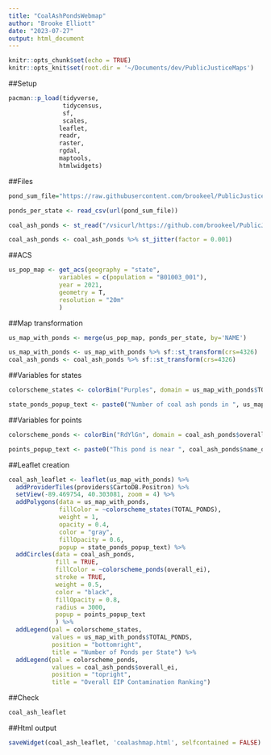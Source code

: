 ```yaml
---
title: "CoalAshPondsWebmap"
author: "Brooke Elliott"
date: "2023-07-27"
output: html_document
---
```


```r
knitr::opts_chunk$set(echo = TRUE)
knitr::opts_knit$set(root.dir = '~/Documents/dev/PublicJusticeMaps')
```

##Setup
```r
pacman::p_load(tidyverse,
               tidycensus,
               sf,
               scales,
              leaflet,
              readr,
              raster,
              rgdal,
              maptools,
              htmlwidgets)
```

##Files
```r
pond_sum_file="https://raw.githubusercontent.com/brookeel/PublicJusticeMaps/main/PondsPerState.csv"

ponds_per_state <- read_csv(url(pond_sum_file))

coal_ash_ponds <- st_read("/vsicurl/https://github.com/brookeel/PublicJusticeMaps/raw/main/CoalAshPonds.shp")

coal_ash_ponds <- coal_ash_ponds %>% st_jitter(factor = 0.001)
```

##ACS
```r
us_pop_map <- get_acs(geography = "state", 
              variables = c(population = "B01003_001"), 
              year = 2021,
              geometry = T,
              resolution = "20m"
              )
```

##Map transformation
```r
us_map_with_ponds <- merge(us_pop_map, ponds_per_state, by='NAME')

us_map_with_ponds <- us_map_with_ponds %>% sf::st_transform(crs=4326)
coal_ash_ponds <- coal_ash_ponds %>% sf::st_transform(crs=4326)
```

##Variables for states
```r
colorscheme_states <- colorBin("Purples", domain = us_map_with_ponds$TOTAL_PONDS)

state_ponds_popup_text <- paste0("Number of coal ash ponds in ", us_map_with_ponds$NAME, ": ", as.character(us_map_with_ponds$TOTAL_PONDS), ".")
```

##Variables for points
```r
colorscheme_ponds <- colorBin("RdYlGn", domain = coal_ash_ponds$overall_ei)

points_popup_text <- paste0("This pond is near ", coal_ash_ponds$name_of_pl, " in ", coal_ash_ponds$city, ", ", coal_ash_ponds$state, ". It is #", coal_ash_ponds$overall_ei, " in the Environmental Integrity Project's contamination ranking. It is ", coal_ash_ponds$liner_stat, ". ", coal_ash_ponds$x3_mi_poc_, " of the population living within three miles of this pond are people of color and ", coal_ash_ponds$x3_mi_low_, " are in low-income households.")
```

##Leaflet creation
```r
coal_ash_leaflet <- leaflet(us_map_with_ponds) %>%
  addProviderTiles(providers$CartoDB.Positron) %>%
  setView(-89.469754, 40.303081, zoom = 4) %>%
  addPolygons(data = us_map_with_ponds,
              fillColor = ~colorscheme_states(TOTAL_PONDS),
              weight = 1,
              opacity = 0.4,
              color = "gray",
              fillOpacity = 0.6,
              popup = state_ponds_popup_text) %>%
  addCircles(data = coal_ash_ponds,
             fill = TRUE,
             fillColor = ~colorscheme_ponds(overall_ei),
             stroke = TRUE,
             weight = 0.5,
             color = "black",
             fillOpacity = 0.8,
             radius = 3000,
             popup = points_popup_text
             ) %>%
  addLegend(pal = colorscheme_states,
            values = us_map_with_ponds$TOTAL_PONDS,
            position = "bottomright",
            title = "Number of Ponds per State") %>%
  addLegend(pal = colorscheme_ponds,
            values = coal_ash_ponds$overall_ei,
            position = "topright",
            title = "Overall EIP Contamination Ranking")
```

##Check
```r
coal_ash_leaflet
```

##Html output
```r
saveWidget(coal_ash_leaflet, 'coalashmap.html', selfcontained = FALSE)
```


